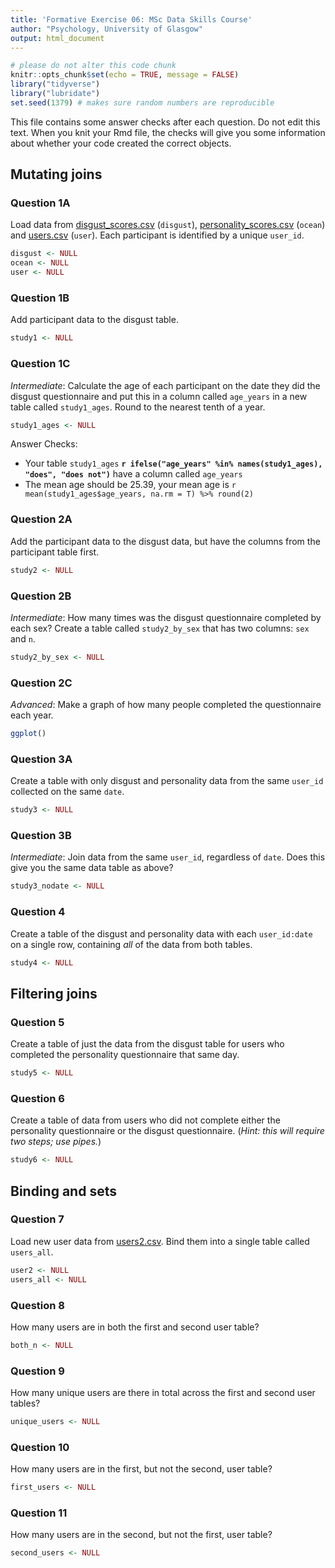 ```yaml
---
title: 'Formative Exercise 06: MSc Data Skills Course'
author: "Psychology, University of Glasgow"
output: html_document
---
```


```r
# please do not alter this code chunk
knitr::opts_chunk$set(echo = TRUE, message = FALSE)
library("tidyverse")
library("lubridate")
set.seed(1379) # makes sure random numbers are reproducible
```

This file contains some answer checks after each question. Do not edit this text. When you knit your Rmd file, the checks will give you some information about whether your code created the correct objects.

## Mutating joins

### Question 1A

Load data from [disgust_scores.csv](https://psyteachr.github.io/msc-data-skills/data/disgust_scores.csv) (`disgust`), [personality_scores.csv](https://psyteachr.github.io/msc-data-skills/data/personality_scores.csv) (`ocean`) and [users.csv](https://psyteachr.github.io/msc-data-skills/data/users.csv) (`user`). Each participant is identified by a unique `user_id`.

```r
disgust <- NULL
ocean <- NULL
user <- NULL
```

### Question 1B

Add participant data to the disgust table.

```r
study1 <- NULL
```


### Question 1C

*Intermediate*: Calculate the age of each participant on the date they did the disgust questionnaire and put this in a column called `age_years` in a new table called `study1_ages`. Round to the nearest tenth of a year. 

```r
study1_ages <- NULL
```
    
Answer Checks:

* Your table `study1_ages` **`r ifelse("age_years" %in% names(study1_ages), "does", "does not")`** have a column called `age_years`
* The mean age should be 25.39, your mean age is `r mean(study1_ages$age_years, na.rm = T) %>% round(2)`


### Question 2A

Add the participant data to the disgust data, but have the columns from the participant table first.

```r
study2 <- NULL
```


### Question 2B

*Intermediate*: How many times was the disgust questionnaire completed by each sex? Create a table called `study2_by_sex` that has two columns: `sex` and `n`.

```r
study2_by_sex <- NULL
```


### Question 2C

*Advanced*: Make a graph of how many people completed the questionnaire each year.
    
```r
ggplot()
```
    

### Question 3A

Create a table with only disgust and personality data from the same `user_id` collected on the same `date`.

```r
study3 <- NULL
```


### Question 3B

*Intermediate*: Join data from the same `user_id`, regardless of `date`. Does this give you the same data table as above?
    
```r
study3_nodate <- NULL
```


### Question 4

Create a table of the disgust and personality data with each `user_id:date` on a single row, containing _all_ of the data from both tables.

    
```r
study4 <- NULL
```

## Filtering joins

### Question 5

Create a table of just the data from the disgust table for users who completed the personality questionnaire that same day.
    
```r
study5 <- NULL
```

    
### Question 6

Create a table of data from users who did not complete either the personality questionnaire or the disgust questionnaire. (_Hint: this will require two steps; use pipes._)

    
```r
study6 <- NULL
```

## Binding and sets

### Question 7

Load new user data from [users2.csv](https://psyteachr.github.io/msc-data-skills/data/users2.csv). Bind them into a single table called `users_all`.

```r
user2 <- NULL
users_all <- NULL
```


### Question 8

How many users are in both the first and second user table?
    
```r
both_n <- NULL
```

### Question 9

How many unique users are there in total across the first and second user tables?

```r
unique_users <- NULL
```

### Question 10

How many users are in the first, but not the second, user table?

```r
first_users <- NULL
```

### Question 11

How many users are in the second, but not the first, user table?

```r
second_users <- NULL
```

